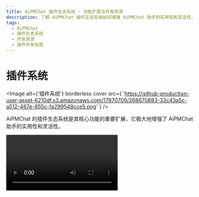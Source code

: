 ```yaml
---
title: AiPMChat 插件生态系统 - 功能扩展与开发资源
description: 了解 AiPMChat 插件生态系统如何增强 AiPMChat 助手的实用性和灵活性，以及提供的开发资源和插件开发指南。
tags:
  - AiPMChat
  - 插件生态系统
  - 开发资源
  - 插件开发指南
---
```


# 插件系统

<Image
  alt={'插件系统'}
  borderless
  cover
  src={
    'https://github-production-user-asset-6210df.s3.amazonaws.com/17870709/268670883-33c43a5c-a512-467e-855c-fa299548cce5.png'
  }
/>

AiPMChat 的插件生态系统是其核心功能的重要扩展，它极大地增强了 AiPMChat 助手的实用性和灵活性。

<Video src="https://github.com/aipmhub/aipm-chat/assets/28616219/f29475a3-f346-4196-a435-41a6373ab9e2" />

通过利用插件，AiPMChat 的助手们能够实现实时信息的获取和处理，例如搜索网络信息，为用户提供即时且相关的资讯。

此外，这些插件不仅局限于新闻聚合，还可以扩展到其他实用的功能，如快速检索文档、生成图片、获取 Bilibili 、Steam 等各种平台数据，以及与其他各式各样的第三方服务交互。

通过查看 [插件使用](/docs/usage/plugins/basic) 了解更多。

<Callout type={'tip'}>
  为了帮助开发者更好地参与到这个生态中来，我们在提供了全面的开发资源。这包括详尽的组件开发文档、功能齐全的软件开发工具包（SDK），以及样板示例，这些都是为了简化开发过程，降低开发者的入门门槛。
</Callout>

<Callout type={'important'}>
  我们欢迎开发者利用这些资源，发挥创造力，编写出功能丰富、用户友好的插件。通过共同的努力，我们可以不断扩展聊天应用的功能界限，探索一个更加智能、高效的创造力平台。
</Callout>

## 插件生态体系

<Callout>
  如果你对插件开发感兴趣，请在 Wiki 中查阅我们的 [📘
  插件开发指南](/docs/usage/plugins/development)。
</Callout>

- [lobe-chat-plugins][lobe-chat-plugins]：这是 AiPMChat 的插件索引。它从该仓库的 index.json 中获取插件列表并显示给用户。
- [chat-plugin-template][chat-plugin-template]: Chat Plugin 插件开发模版，你可以通过项目模版快速新建插件项目。
- [@aipmorg/chat-plugin-sdk][chat-plugin-sdk]：AiPMChat 插件 SDK 可帮助您创建出色的 AiPM Chat 插件。
- [@aipmorg/chat-plugins-gateway][chat-plugins-gateway]：AiPMChat 插件网关是一个后端服务，作为 AiPMChat 插件的网关。我们使用 Vercel 部署此服务。

### 路线进展

AiPMChat 的插件系统目前已初步进入一个稳定阶段，我们已基本完成大部分插件系统所需的功能，但我们仍然在规划与思考插件能为我们带来的全新可能性。您可以在以下 Issues 中了解更多信息:

<Steps>
  ### ✅ 插件一期

实现插件与主体分离，将插件拆分为独立仓库维护，并实现插件的动态加载。 [**#73**](https://github.com/aipmhub/aipm-chat/issues/73)

### ✅ 插件二期

插件的安全性与使用的稳定性，更加精准地呈现异常状态，插件架构的可维护性与开发者友好。[**#97**](https://github.com/aipmhub/aipm-chat/issues/97)

### ✅ 插件三期

更高阶与完善的自定义能力，支持 OpenAPI schema 调用、兼容 ChatGPT 插件、新增 Midjourney 插件。 [**#411**](https://github.com/aipmhub/aipm-chat/discussions/#411)

### 💭 插件四期

完善的鉴权、可视化配置插件定义、 Plugin SDK CLI 、 Python 语言研发模板、还有什么想法？欢迎参与讨论： [**#1310**](https://github.com/aipmhub/aipm-chat/discussions/#1310)

</Steps>

[chat-plugin-sdk]: https://github.com/aipmhub/chat-plugin-sdk
[chat-plugin-template]: https://github.com/lobehub/chat-plugin-template
[chat-plugins-gateway]: https://github.com/aipmhub/chat-plugins-gateway
[lobe-chat-plugins]: https://github.com/aipmhub/aipm-chat-plugins
